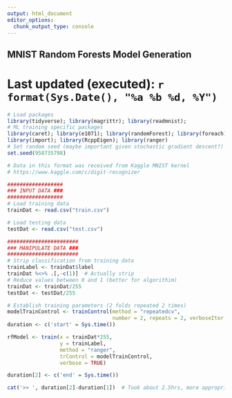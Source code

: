 ```yaml
---
output: html_document
editor_options: 
  chunk_output_type: console
---
```

## MNIST Random Forests Model Generation
# Last updated (executed): `r format(Sys.Date(), "%a %b %d, %Y")`

```r
# Load packages
library(tidyverse); library(magrittr); library(readmnist);
# ML training specific packages
library(caret); library(e1071); library(randomForest); library(foreach); 
library(import); library(RcppEigen); library(ranger)
# Set random seed (maybe important given stochastic gradient descent?)
set.seed(958735798)
```

```r
# Data in this format was received from Kaggle MNIST kernel
# https://www.kaggle.com/c/digit-recognizer

##################
### INPUT DATA ###
##################
# Load training data
trainDat <- read.csv("train.csv")

# Load testing data
testDat <- read.csv("test.csv")

#######################
### MANIPULATE DATA ###
#######################
# Strip classification from training data
trainLabel <- trainDat$label
trainDat %<>% .[,-c(1)]  # Actually strip
# Reduce values between 0 and 1 (better for algorithim)
trainDat <- trainDat/255
testDat <- testDat/255

```


```r
# Establish training parameters (2 folds repeated 2 times)
modelTrainControl <- trainControl(method = "repeatedcv", 
                                  number = 2, repeats = 2, verboseIter = TRUE)
duration <- c('start' = Sys.time())

rfModel <- train(x = trainDat*255,  
                 y = trainLabel, 
                 method = "ranger", 
                 trControl = modelTrainControl,
                 verbose = TRUE)

duration[2] <- c('end' = Sys.time())

cat('>> ', duration[2]-duration[1])  # Took about 2.5hrs, more appropriately should have used 3 folds, not 2.
```
